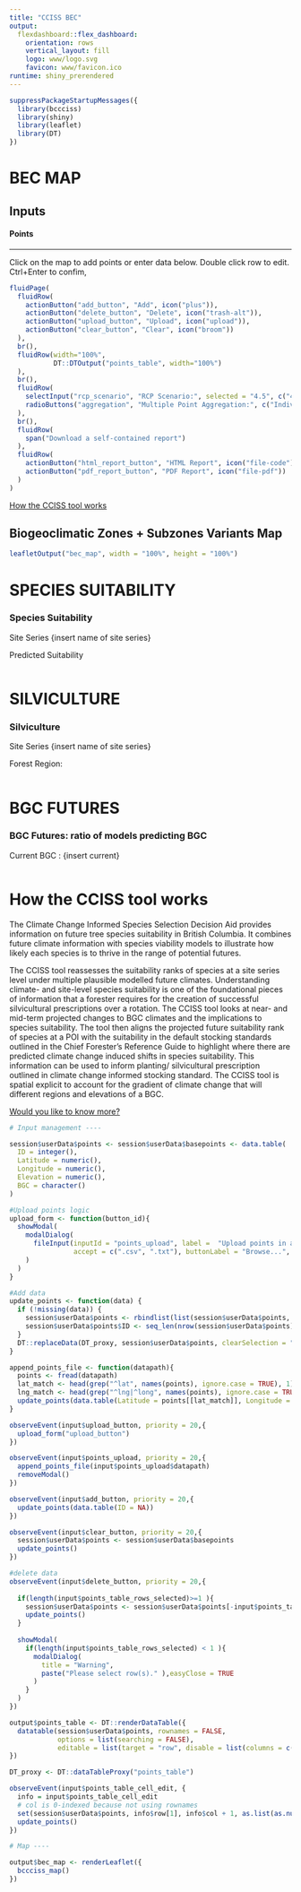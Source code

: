 ```yaml
---
title: "CCISS BEC"
output: 
  flexdashboard::flex_dashboard:
    orientation: rows
    vertical_layout: fill
    logo: www/logo.svg
    favicon: www/favicon.ico
runtime: shiny_prerendered
---
```


```r
suppressPackageStartupMessages({
  library(bccciss)
  library(shiny)
  library(leaflet)
  library(DT)
})

```





BEC MAP
=====================================  

Inputs {.sidebar data-width=500}
-------------------------------------

#### Points
<hr>  
Click on the map to add points or enter data below. Double click row to edit. Ctrl+Enter to confim,

```r
fluidPage(
  fluidRow(
    actionButton("add_button", "Add", icon("plus")),
    actionButton("delete_button", "Delete", icon("trash-alt")),
    actionButton("upload_button", "Upload", icon("upload")),
    actionButton("clear_button", "Clear", icon("broom"))
  ),
  br(),
  fluidRow(width="100%",
           DT::DTOutput("points_table", width="100%")
  ),
  br(),
  fluidRow(
    selectInput("rcp_scenario", "RCP Scenario:", selected = "4.5", c("4.5", "8.5"), multiple = TRUE),
    radioButtons("aggregation", "Multiple Point Aggregation:", c("Individual" = FALSE, "Averaged by BGC Zone" = TRUE))
  ),
  br(),
  fluidRow(
    span("Download a self-contained report")
  ),
  fluidRow(
    actionButton("html_report_button", "HTML Report", icon("file-code")),
    actionButton("pdf_report_button", "PDF Report", icon("file-pdf"))
  )
)

```

[How the CCISS tool works](./#section-how-the-cciss-tool-works)

Biogeoclimatic Zones + Subzones Variants Map
-------------------------------------
```r
leafletOutput("bec_map", width = "100%", height = "100%")

```

SPECIES SUITABILITY
=====================================     

### Species Suitability

Site Series
{insert name of site series}

Predicted Suitability

```r
```
   
SILVICULTURE
=====================================     

### Silviculture

Site Series
{insert name of site series}

Forest Region:
    
```r
```


BGC FUTURES
=====================================     

### BGC Futures: ratio of models predicting BGC

Current BGC : {insert current}
 
```r
```

How the CCISS tool works {data-navmenu="ABOUT"} 
=====================================

The Climate Change Informed Species Selection Decision Aid provides information on future tree species suitability in British Columbia. It combines future climate information with species viability models to illustrate how likely each species is to thrive in the range of potential futures.  

The CCISS tool reassesses the suitability ranks of species at a site series level under multiple plausible modelled future climates. Understanding climate- and site-level species suitability is one of the foundational pieces of information that a forester requires for the creation of successful silvicultural prescriptions over a rotation. The CCISS tool looks at near- and mid-term projected changes to BGC climates and the implications to species suitability. The tool then aligns the projected future suitability rank of species at a POI with the suitability in the default stocking standards outlined in the Chief Forester’s Reference Guide to highlight where there are predicted climate change induced shifts in species suitability. This information can be used to inform planting/ silvicultural prescription outlined in climate change informed stocking standard. The CCISS tool is spatial explicit to account for the gradient of climate change that will different regions and elevations of a BGC.  
  
[Would you like to know more?](https://www.for.gov.bc.ca/ftp/HRE/external/!publish/CCISS/CCISS_in_Stocking%20Standards.pdf)


```r

# Input management ----

session$userData$points <- session$userData$basepoints <- data.table(
  ID = integer(),
  Latitude = numeric(),
  Longitude = numeric(),
  Elevation = numeric(),
  BGC = character()
)

#Upload points logic
upload_form <- function(button_id){
  showModal(
    modalDialog(
      fileInput(inputId = "points_upload", label =  "Upload points in a delimited files",
                accept = c(".csv", ".txt"), buttonLabel = "Browse...", placeholder = "My points")
    )
  )
}

#Add data
update_points <- function(data) {
  if (!missing(data)) {
    session$userData$points <- rbindlist(list(session$userData$points, data), fill = TRUE)
    session$userData$points$ID <- seq_len(nrow(session$userData$points))   
  }
  DT::replaceData(DT_proxy, session$userData$points, clearSelection = "all", rownames = FALSE)
}

append_points_file <- function(datapath){
  points <- fread(datapath)
  lat_match <- head(grep("^lat", names(points), ignore.case = TRUE), 1)
  lng_match <- head(grep("^lng|^long", names(points), ignore.case = TRUE), 1)
  update_points(data.table(Latitude = points[[lat_match]], Longitude = points[[lng_match]]))
}

observeEvent(input$upload_button, priority = 20,{
  upload_form("upload_button")
})

observeEvent(input$points_upload, priority = 20,{
  append_points_file(input$points_upload$datapath)
  removeModal()
})

observeEvent(input$add_button, priority = 20,{
  update_points(data.table(ID = NA))
})

observeEvent(input$clear_button, priority = 20,{
  session$userData$points <- session$userData$basepoints
  update_points()
})

#delete data
observeEvent(input$delete_button, priority = 20,{
  
  if(length(input$points_table_rows_selected)>=1 ){
    session$userData$points <- session$userData$points[-input$points_table_rows_selected]
    update_points()
  }
  
  showModal(
    if(length(input$points_table_rows_selected) < 1 ){
      modalDialog(
        title = "Warning",
        paste("Please select row(s)." ),easyClose = TRUE
      )
    }
  )
})

output$points_table <- DT::renderDataTable({
  datatable(session$userData$points, rownames = FALSE,
            options = list(searching = FALSE),
            editable = list(target = "row", disable = list(columns = c(0,4))))
})

DT_proxy <- DT::dataTableProxy("points_table")

observeEvent(input$points_table_cell_edit, {
  info = input$points_table_cell_edit
  # col is 0-indexed because not using rownames
  set(session$userData$points, info$row[1], info$col + 1, as.list(as.numeric(info$value)))
  update_points()
})

# Map ----

output$bec_map <- renderLeaflet({
  bccciss_map()
})

```
